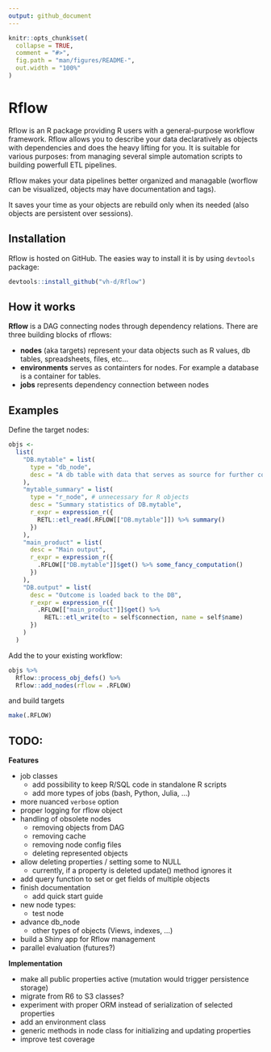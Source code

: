 ```yaml
---
output: github_document
---
```


<!-- README.md is generated from README.Rmd. Please edit that file -->

```r
knitr::opts_chunk$set(
  collapse = TRUE,
  comment = "#>",
  fig.path = "man/figures/README-",
  out.width = "100%"
)
```

# Rflow

Rflow is an R package providing R users with a general-purpose workflow framework. Rflow allows you to describe your data declaratively as objects with dependencies and does the heavy lifting for you. It is suitable for various purposes: from managing several simple automation scripts to building powerfull ETL pipelines.


Rflow makes your data pipelines better organized and managable (worflow can be visualized, objects may have documentation and tags).

It saves your time as your objects are rebuild only when its needed (also objects are persistent over sessions).



## Installation

Rflow is hosted on GitHub. The easies way to install it is by using `devtools` package:

```r
devtools::install_github("vh-d/Rflow")
```



## How it works

**Rflow** is a DAG connecting nodes through dependency relations. There are three building blocks of rflows:

* **nodes** (aka targets) represent your data objects such as R values, db tables, spreadsheets, files, etc...
* **environments** serves as containters for nodes. For example a database is a container for tables.
* **jobs** represents dependency connection between nodes



## Examples

Define the target nodes:

```r
objs <- 
  list(
    "DB.mytable" = list(
      type = "db_node",
      desc = "A db table with data that serves as source for further computation"
    ),
    "mytable_summary" = list(
      type = "r_node", # unnecessary for R objects
      desc = "Summary statistics of DB.mytable",
      r_expr = expression_r({
        RETL::etl_read(.RFLOW[["DB.mytable"]]) %>% summary()
      })
    ),
    "main_product" = list(
      desc = "Main output",
      r_expr = expression_r({
        .RFLOW[["DB.mytable"]]$get() %>% some_fancy_computation()
      })
    ), 
    "DB.output" = list(
      desc = "Outcome is loaded back to the DB",
      r_expr = expression_r({
        .RFLOW[["main_product"]]$get() %>%
          RETL::etl_write(to = self$connection, name = self$name)
      })
    )
  ) 
```

Add the to your existing workflow:

```r
objs %>% 
  Rflow::process_obj_defs() %>% 
  Rflow::add_nodes(rflow = .RFLOW)
```

and build targets

```r
make(.RFLOW)
```


## TODO:

**Features**

* job classes
  * add possibility to keep R/SQL code in standalone R scripts
  * add more types of jobs (bash, Python, Julia, ...)
* more nuanced `verbose` option
* proper logging for rflow object
* handling of obsolete nodes
  * removing objects from DAG
  * removing cache
  * removing node config files
  * deleting represented objects
* allow deleting properties / setting some to NULL
  * currently, if a property is deleted update() method ignores it
* add query function to set or get fields of multiple objects
* finish documentation
  * add quick start guide
* new node types:
  * test node
* advance db_node
  * other types of objects (Views, indexes, ...)
* build a Shiny app for Rflow management 
* parallel evaluation (futures?)

**Implementation**

* make all public properties active (mutation would trigger persistence storage)
* migrate from R6 to S3 classes?
* experiment with proper ORM instead of serialization of selected properties 
* add an environment class
* generic methods in node class for initializing and updating properties
* improve test coverage
